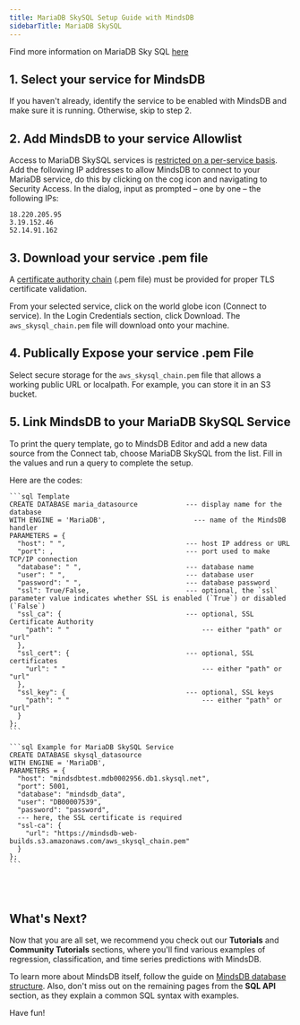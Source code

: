 ```yaml
---
title: MariaDB SkySQL Setup Guide with MindsDB
sidebarTitle: MariaDB SkySQL
---
```


Find more information on MariaDB Sky SQL [here](https://cloud.MariaDB.com/)

## 1. Select your service for MindsDB

If you haven't already, identify the service to be enabled with MindsDB and make
sure it is running. Otherwise, skip to step 2.

## 2. Add MindsDB to your service Allowlist

Access to MariaDB SkySQL services is [restricted on a per-service basis](https://mariadb.com/products/skysql/docs/security/firewalls/ip-allowlist-services/). Add the following IP addresses to allow MindsDB to connect to your MariaDB service, do this by clicking on the cog icon and navigating to Security Access. In the dialog, input as prompted – one by one – the following IPs:

```
18.220.205.95
3.19.152.46
52.14.91.162
```

## 3. Download your service .pem file

A [certificate authority chain](https://mariadb.com/products/skysql/docs/connect/connection-parameters-portal/#certificate-authority-chain) (.pem file) must be provided for proper TLS certificate validation.

From your selected service, click on the world globe icon (Connect to service). In the Login Credentials section, click Download. The `aws_skysql_chain.pem`
file will download onto your machine.

## 4. Publically Expose your service .pem File

Select secure storage for the `aws_skysql_chain.pem` file that allows a working public URL or localpath. For example, you can store it in an S3 bucket.

## 5. Link MindsDB to your MariaDB SkySQL Service

To print the query template, go to MindsDB Editor and add a new data source from the Connect tab, choose MariaDB SkySQL from the list. Fill in the values and run a query to complete the setup.

Here are the codes:

<CodeGroup>

    ```sql Template
    CREATE DATABASE maria_datasource            --- display name for the database
    WITH ENGINE = 'MariaDB',                      --- name of the MindsDB handler
    PARAMETERS = {
      "host": " ",                              --- host IP address or URL
      "port": ,                                 --- port used to make TCP/IP connection
      "database": " ",                          --- database name
      "user": " ",                              --- database user
      "password": " ",                          --- database password
      "ssl": True/False,                        --- optional, the `ssl` parameter value indicates whether SSL is enabled (`True`) or disabled (`False`)
      "ssl_ca": {                               --- optional, SSL Certificate Authority
        "path": " "                                 --- either "path" or "url"
      },
      "ssl_cert": {                             --- optional, SSL certificates
        "url": " "                                  --- either "path" or "url"
      },
      "ssl_key": {                              --- optional, SSL keys
        "path": " "                                 --- either "path" or "url"
      }
    };
    ```

    ```sql Example for MariaDB SkySQL Service
    CREATE DATABASE skysql_datasource
    WITH ENGINE = 'MariaDB',
    PARAMETERS = {
      "host": "mindsdbtest.mdb0002956.db1.skysql.net",
      "port": 5001,
      "database": "mindsdb_data",
      "user": "DB00007539",
      "password": "password",
      --- here, the SSL certificate is required
      "ssl-ca": {
        "url": "https://mindsdb-web-builds.s3.amazonaws.com/aws_skysql_chain.pem"
      }
    };
    ```

</CodeGroup>

<br/><br/>

## What's Next?

Now that you are all set, we recommend you check out our **Tutorials** and
**Community Tutorials** sections, where you'll find various examples of
regression, classification, and time series predictions with MindsDB.

To learn more about MindsDB itself, follow the guide on
[MindsDB database structure](/sql/table-structure/). Also, don't miss out on the
remaining pages from the **SQL API** section, as they explain a common SQL
syntax with examples.

Have fun!
